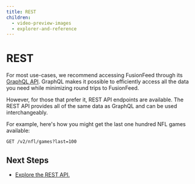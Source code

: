 ```yaml
---
title: REST
children:
  - video-preview-images
  - explorer-and-reference
---
```

# REST

For most use-cases, we recommend accessing FusionFeed through its [GraphQL API](/fusionfeed/graphql). GraphQL makes it possible to efficiently access all the data you need while minimizing round trips to FusionFeed.

However, for those that prefer it, REST API endpoints are available. The REST API provides all of the same data as GraphQL and can be used interchangeably.

For example, here's how you might get the last one hundred NFL games available:

```http
GET /v2/nfl/games?last=100
```

## Next Steps

- [Explore the REST API.](explorer-and-reference)
